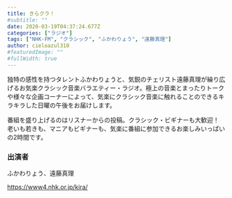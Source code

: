 ```yaml
---
title: きらクラ！
#subtitle: ""
date: 2020-03-19T04:37:24.677Z
categories: ["ラジオ"]
tags: ["NHK-FM", "クラシック", "ふかわりょう", "遠藤真理"]
author: cieloazul310
#featuredImage: ""
#fullWidth: true
---
```


独特の感性を持つタレントふかわりょうと、気鋭のチェリスト遠藤真理が繰り広げるお気楽クラシック音楽バラエティー・ラジオ。極上の音楽とまったりトークや様々な企画コーナーによって、気楽にクラシック音楽に触れることのできるキラキラした日曜の午後をお届けします。

番組を盛り上げるのはリスナーからの投稿。クラシック・ビギナーも大歓迎！  
老いも若きも、マニアもビギナーも、気楽に番組に参加できるお楽しみいっぱいの2時間です。

### 出演者

ふかわりょう、遠藤真理

<https://www4.nhk.or.jp/kira/>
